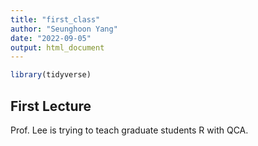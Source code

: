 ```yaml
---
title: "first_class"
author: "Seunghoon Yang"
date: "2022-09-05"
output: html_document
---
```


```r
library(tidyverse)
```

## First Lecture

Prof. Lee is trying to teach graduate students R with QCA.